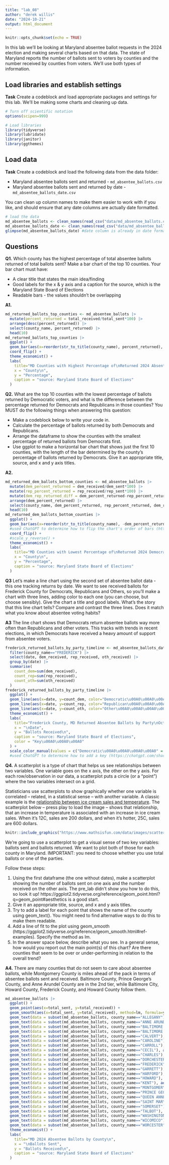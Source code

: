 ```yaml
---
title: "lab_08"
author: "derek willis"
date: "2024-10-21"
output: html_document
---
```


```r
knitr::opts_chunk$set(echo = TRUE)
```

In this lab we'll be looking at Maryland absentee ballot requests in the 2024 election and making several charts based on that data. The state of Maryland reports the number of ballots sent to voters by counties and the number received by counties from voters. We'll use both types of information.

## Load libraries and establish settings

**Task** Create a codeblock and load appropriate packages and settings for this lab. We'll be making some charts and cleaning up data.

```r
# Turn off scientific notation
options(scipen=999)

# Load libraries
library(tidyverse)
library(lubridate)
library(janitor)
library(ggthemes)
```

## Load data

**Task** Create a codeblock and load the following data from the data folder:

-   Maryland absentee ballots sent and returned - `md_absentee_ballots.csv`
-   Maryland absentee ballots sent and returned by date - `md_absentee_ballots_date.csv`

You can clean up column names to make them easier to work with if you like, and should ensure that any date columns are actually date formatted.

```r
# load the data
md_absentee_ballots <- clean_names(read_csv("data/md_absentee_ballots.csv"))
md_absentee_ballots_date <- clean_names(read_csv("data/md_absentee_ballots_date.csv"))
glimpse(md_absentee_ballots_date) #date column is already in date format
```

## Questions

**Q1.** Which county has the highest percentage of total absentee ballots returned of total ballots sent? Make a bar chart of the top 10 counties. Your bar chart must have:

-   A clear title that states the main idea/finding
-   Good labels for the x & y axis and a caption for the source, which is the Maryland State Board of Elections
-   Readable bars - the values shouldn't be overlapping

**A1.** 

```r
md_returned_ballots_top_counties <- md_absentee_ballots |>
  mutate(percent_returned = total_received/total_sent*100) |>
  arrange(desc(percent_returned)) |>
  select(county_name, percent_returned) |> 
  head(10)
md_returned_ballots_top_counties |>
  ggplot() +
  geom_bar(aes(x=reorder(str_to_title(county_name), percent_returned), weight=percent_returned)) +
  coord_flip() +
  theme_economist() +
  labs(
    title="MD Counties with Highest Percentage of\nReturned 2024 Absentee Ballots\n",
    x = "County\n",
    y = "Percentage",
    caption = "source: Maryland State Board of Elections"
  )
```

**Q2.** What are the top 10 counties with the lowest percentage of ballots returned by Democratic voters, and what is the difference between the percentage returned for Democrats and Republicans in those counties? You MUST do the following things when answering this question:

-   Make a codeblock below to write your code in.
-   Calculate the percentage of ballots returned by both Democrats and Republicans.
-   Arrange the dataframe to show the counties with the smallest percentage of returned ballots from Democrats first.
-   Use ggplot to make a horizontal bar chart that shows just the first 10 counties, with the length of the bar determined by the county's percentage of ballots returned by Democrats. Give it an appropriate title, source, and x and y axis titles.

**A2.**

```r
md_returned_dem_ballots_bottom_counties <- md_absentee_ballots |>
  mutate(dem_percent_returned = dem_received/dem_sent*100) |>
  mutate(rep_percent_returned = rep_received/rep_sent*100) |>
  mutate(dem_rep_returned_diff = dem_percent_returned-rep_percent_returned) |>
  arrange(dem_percent_returned) |>
  select(county_name, dem_percent_returned, rep_percent_returned, dem_rep_returned_diff) |> 
  head(10)
md_returned_dem_ballots_bottom_counties |>
  ggplot() +
  geom_bar(aes(x=reorder(str_to_title(county_name), -dem_percent_returned), weight=dem_percent_returned)) +
  #used ChatGPT to determine how to flip the chart's order of bars (https://chatgpt.com/share/6719724e-6014-800a-817b-deb44a48f96e)
  coord_flip() +
  #scale_y_reverse() +
  theme_economist() +
  labs(
    title="MD Counties with Lowest Percentage of\nReturned 2024 Democratic Absentee Ballots\n",
    x = "County\n",
    y = "Percentage",
    caption = "source: Maryland State Board of Elections"
  )
```
**Q3** Let's make a line chart using the second set of absentee ballot data - this one tracking returns by date. We want to see received ballots for Frederick County for Democrats, Republicans and Others, so you'll make a chart with three lines, adding color to each one (you can choose, but choose sensibly). Give the chart a title and good labels. What's the story that this line chart tells? Compare and contrast the three lines. Does it match what you know about absentee voting habits?

**A3** The line chart shows that Democrats return absentee ballots way more often than Republicans and other voters. This tracks with trends in recent elections, in which Democrats have received a heavy amount of support from absentee voters.

```r
frederick_returned_ballots_by_party_timeline <- md_absentee_ballots_date |>
  filter(county_name=="FREDERICK") |>
  select(date, dem_received, rep_received, oth_received) |>
  group_by(date) |>
  summarise(
    count_dem=sum(dem_received),
    count_rep=sum(rep_received),
    count_oth=sum(oth_received)
  )
frederick_returned_ballots_by_party_timeline |>
  ggplot() + 
  geom_line(aes(x=date, y=count_dem, color="Democratic\u00A0\u00A0\u00A0\u00A0")) +
  geom_line(aes(x=date, y=count_rep, color="Republican\u00A0\u00A0\u00A0\u00A0")) +
  geom_line(aes(x=date, y=count_oth, color="Other\u00A0\u00A0\u00A0\u00A0")) +
  theme_economist() +
  labs(
    title="Frederick County, MD Returned Absentee Ballots by Party\nOctober 12-23, 2024\n",
    x = "\nDate",
    y = "Ballots Received\n",
    caption = "source: Maryland State Board of Elections",
    color = "Key\u00A0\u00A0\u00A0"
  ) +
  scale_color_manual(values = c("Democratic\u00A0\u00A0\u00A0\u00A0" = "blue", "Republican\u00A0\u00A0\u00A0\u00A0" = "red", "Other\u00A0\u00A0\u00A0\u00A0" = "green"))
  #used ChatGPT to determine how to add a key (https://chatgpt.com/share/67198bec-4b4c-800a-afe6-27048578b121)
```

**Q4.** A scatterplot is a type of chart that helps us see relationships between two variables. One variable goes on the x axis, the other on the y axis. For each row/observation in our data, a scatterplot puts a circle (or a "point") where the two variables intersect on a grid.

Statisticians use scatterplots to show graphically whether one variable is correlated -- related, in a statistical sense -- with another variable. A classic example is the [relationship between ice cream sales and temperature](https://www.mathsisfun.com/data/scatter-xy-plots.html). The scatterplot below -- press play to load the image -- shows that relationship, that an increase in temperature is associated with an increase in ice cream sales. When it's 12C, sales are 200 dollars, and when it's hotter, 25C, sales are 600 dollars.

```r
knitr::include_graphics("https://www.mathsisfun.com/data/images/scatter-ice-cream1.svg")
```

We're going to use a scatterplot to get a visual sense of two key variables: ballots sent and ballots returned. We want to plot both of those for each county in Maryland. IMPORTANT: you need to choose whether you use total ballots or one of the parties.

Follow these steps:

1. Using the first dataframe (the one without dates), make a scatterplot showing the number of ballots sent on one axis and the number received on the other axis. The pre_lab didn't show you how to do this, so look it up! https://ggplot2.tidyverse.org/reference/geom_point.html?q=geom_point#aesthetics is a good start.
2. Give it an appropriate title, source, and x and y axis titles.
3. Try to add a label for each point that shows the name of the county using geom_text(). You might need to find alternative ways to do this to make them readable.
4. Add a line of fit to the plot using geom_smooth (https://ggplot2.tidyverse.org/reference/geom_smooth.html#ref-examples). Specify the method as lm.
5. In the answer space below, describe what you see. In a general sense, how would you report out the main point(s) of this chart? Are there counties that seem to be over or under-performing in relation to the overall trend?

**A4.** There are many counties that do not seem to care about absentee ballots, while Montgomery County is miles ahead of the pack in terms of absentee ballots sent and received. Baltimore County, Prince George's County, and Anne Arundel County are in the 2nd tier, while Baltimore City, Howard County, Frederick County, and Howard County follow them.

```r
md_absentee_ballots |>
  ggplot() +
  geom_point(aes(x=total_sent, y=total_received)) +
  geom_smooth(aes(x=total_sent, y=total_received), method=lm, formula=y~x) +
  geom_text(data = subset(md_absentee_ballots, county_name=="ALLEGANY"), aes(x=total_sent, y=total_received), label="ALG", hjust=0.6, vjust=-.6, size=2) +
  geom_text(data = subset(md_absentee_ballots, county_name=="ANNE ARUNDEL"), aes(x=total_sent, y=total_received), label="A.A.", hjust=0.6, vjust=-.6, size=2) +
  geom_text(data = subset(md_absentee_ballots, county_name=="BALTIMORE CITY"), aes(x=total_sent, y=total_received), label="BCI", hjust=0.2, vjust=1.5, size=2) +
  geom_text(data = subset(md_absentee_ballots, county_name=="BALTIMORE COUNTY"), aes(x=total_sent, y=total_received), label="BCO", hjust=0.6, vjust=-.6, size=2) +
  geom_text(data = subset(md_absentee_ballots, county_name=="CALVERT"), aes(x=total_sent, y=total_received), label="CAL", hjust=-0.2, vjust=0.85, size=2) +
  geom_text(data = subset(md_absentee_ballots, county_name=="CAROLINE"), aes(x=total_sent, y=total_received), label="CRN", hjust=1, vjust=-.6, size=2) +
  geom_text(data = subset(md_absentee_ballots, county_name=="CARROLL"), aes(x=total_sent, y=total_received), label="CRL", hjust=0.6, vjust=-.6, size=2) +
  geom_text(data = subset(md_absentee_ballots, county_name=="CECIL"), aes(x=total_sent, y=total_received), label="CEC", hjust=-0.2, vjust=0.85, size=2) +
  geom_text(data = subset(md_absentee_ballots, county_name=="CHARLES"), aes(x=total_sent, y=total_received), label="CHA", hjust=0.1, vjust=1.5, size=2) +
  geom_text(data = subset(md_absentee_ballots, county_name=="DORCHESTER"), aes(x=total_sent, y=total_received), label="DOR", vjust=2.8, size=2) +
  geom_text(data = subset(md_absentee_ballots, county_name=="FREDERICK"), aes(x=total_sent, y=total_received), label="FRE", hjust=0.1, vjust=1.5, size=2) +
  geom_text(data = subset(md_absentee_ballots, county_name=="GARRETT"), aes(x=total_sent, y=total_received), label="GAR", hjust=0.2, vjust=1.55, size=2) +
  geom_text(data = subset(md_absentee_ballots, county_name=="HARFORD"), aes(x=total_sent, y=total_received), label="HAR", hjust=0.6, vjust=-.6, size=2) +
  geom_text(data = subset(md_absentee_ballots, county_name=="HOWARD"), aes(x=total_sent, y=total_received), label="HOW", hjust=0.6, vjust=-.6, size=2) +
  geom_text(data = subset(md_absentee_ballots, county_name=="KENT"), aes(x=total_sent, y=total_received), label="KENT", hjust=1.3, size=2) +
  geom_text(data = subset(md_absentee_ballots, county_name=="MONTGOMERY"), aes(x=total_sent, y=total_received), label="MGY", hjust=0.6, vjust=1.5, size=2) +
  geom_text(data = subset(md_absentee_ballots, county_name=="PRINCE GEORGE'S"), aes(x=total_sent, y=total_received), label="P.G.", hjust=0.6, vjust=-.6, size=2) +
  geom_text(data = subset(md_absentee_ballots, county_name=="QUEEN ANNE'S"), aes(x=total_sent, y=total_received), label="Q.A.", hjust=1.3, vjust=-.05, size=2) +
  geom_text(data = subset(md_absentee_ballots, county_name=="SAINT MARY'S"), aes(x=total_sent, y=total_received), label="S.M.", hjust=0.4, vjust=-.9, size=2) +
  geom_text(data = subset(md_absentee_ballots, county_name=="SOMERSET"), aes(x=total_sent, y=total_received), label="SOM", hjust=1.1, vjust=1.5, size=2) +
  geom_text(data = subset(md_absentee_ballots, county_name=="TALBOT"), aes(x=total_sent, y=total_received), label="TAL", hjust=0.4, vjust=1.5, size=2) +
  geom_text(data = subset(md_absentee_ballots, county_name=="WASHINGTON"), aes(x=total_sent, y=total_received), label="WAS", hjust=0.6, vjust=-.6, size=2) +
  geom_text(data = subset(md_absentee_ballots, county_name=="WICOMICO"), aes(x=total_sent, y=total_received), label="WIC", hjust=0.6, vjust=-.6, size=2) +
  geom_text(data = subset(md_absentee_ballots, county_name=="WORCESTER"), aes(x=total_sent, y=total_received), label="WOR", hjust=0.1, vjust=1.5, size=2) +
  theme_economist() +
  labs(
    title="MD 2024 Absentee Ballots by County\n",
    x = "\nBallots Sent",
    y = "Ballots Received\n",
    caption = "source: Maryland State Board of Elections"
  )
```
